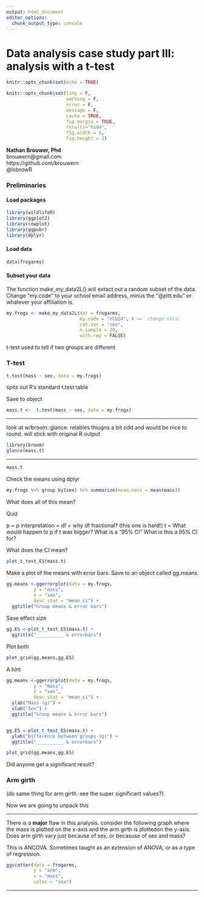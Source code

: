 ```yaml
---
output: html_document
editor_options: 
  chunk_output_type: console
---
```

# Data analysis case study part III: analysis with a t-test

```r
knitr::opts_chunk$set(echo = TRUE)
```


```r
knitr::opts_chunk$set(tidy = F, 
                      warning = F,
                      error = F,
                      message = F,
                      cache = TRUE,
                      fig.margin = TRUE,
                      results="hide",
                      fig.width = 4,
                      fig.height = 3)
```

| **Nathan Brouwer, Phd**
| brouwern@gmail.com
| https://github.com/brouwern
| @lobrowR


### Preliminaries

#### Load packages
```r
library(wildlifeR)
library(ggplot2)
library(cowplot)
library(ggpubr)
library(dplyr)
```

#### Load data
```r
data(frogarms)
```


#### Subset your data

The function make_my_data2L() will extact out a random subset of the data.  Change "my.code" to your school email address, minus the "@pitt.edu" or whatever your affiliation is.
```r
my.frogs <- make_my_data2L(dat = frogarms, 
                           my.code = "nlb24", # <=  change this!
                           cat.var = "sex",
                           n.sample = 20, 
                           with.rep = FALSE)

```



t-test used to tell if two groups are different


### T-test
```r
t.test(mass ~ sex, data = my.frogs)
```
spits out R's standard t.test table

Save to object
```r
mass.t <-  t.test(mass ~ sex, data = my.frogs)
```



-----------------

look at w/broom::glance.  relables thiugns a bit odd and would be nice to round.  will stick with original R output
```r
library(broom)
glance(mass.t)
```
------------------


```r
mass.t
```


Check the means using dplyr
```r
my.frogs %>% group_by(sex) %>% summarize(mean.mass = mean(mass))
```


What does all of this mean?

Quiz

p = 
p interpretation = 
df = 
why df fractional? (this one is hard!)
t = 
What would happen to p if t was bigger?
What is a "95% CI"
What is this a 95% CI for?



What does the CI mean?

```r
plot_t_test_ES(mass.t)
```




Make a plot of the means with error bars.  Save to an object called gg.means

```r
gg.means <-ggerrorplot(data = my.frogs,
          y = "mass",
          x = "sex",
          desc_stat = "mean_ci") +
  ggtitle("Group means & error bars")
```

Save effect size

```r
gg.ES <-plot_t_test_ES(mass.t) +
  ggtitle("__________ & errorbars")
```


Plot both
```r
plot_grid(gg.means,gg.ES)
```




A hint
```r
gg.means <-ggerrorplot(data = my.frogs,
          y = "mass",
          x = "sex",
          desc_stat = "mean_ci") +
  ylab("Mass (g)") +
  xlab("Sex") +
  ggtitle("Group means & error bars")


gg.ES <-plot_t_test_ES(mass.t) +
  ylab("Difference between groups (g)") +
  ggtitle("__________ & errorbars")
```

```r
plot_grid(gg.means,gg.ES)
```




Did anyone get a significant result?



### Arm girth

(do same thing for arm girth.  see the super significant values?)



Now we are going to unpack this




------------------------------

There is a **major** flaw in this analysis.  consider the following graph where the mass is plotted on the x-axis and the arm girth is plottedon the y-axis.  Does arm girth vary just because of sex, or becasuse of sex and mass?

This is ANCOVA.  Sometimes taught as an extension of ANOVA, or as a type of regression.  

```r
ggscatter(data = frogarms,
          y = "arm",
          x = "mass",
          color = "sex")
```

------------------------------
